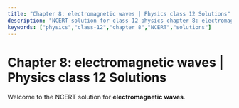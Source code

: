 ```yaml
---
title: "Chapter 8: electromagnetic waves | Physics class 12 Solutions"
description: "NCERT solution for class 12 physics chapter 8: electromagnetic waves."
keywords: ["physics","class-12","chapter 8","NCERT","solutions"]
---
```


# Chapter 8: electromagnetic waves | Physics class 12 Solutions

Welcome to the NCERT solution for **electromagnetic waves**.
